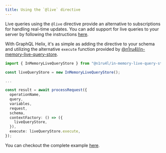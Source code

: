 ```yaml
---
title: Using the `@live` directive
---
```


Live queries using the `@live` directive provide an alternative to subscriptions for handling real-time updates. You can add support for live queries to your server by following the instructions [here](https://github.com/n1ru4l/graphql-live-queries).

With GraphQL Helix, it's as simple as adding the directive to your schema and utilizing the alternative `execute` function provided by [@n1ru4l/in-memory-live-query-store](https://github.com/n1ru4l/graphql-live-queries/tree/main/packages/in-memory-live-query-store).

```ts
import { InMemoryLiveQueryStore } from "@n1ru4l/in-memory-live-query-store";

const liveQueryStore = new InMemoryLiveQueryStore();

...

const result = await processRequest({
  operationName,
  query,
  variables,
  request,
  schema,
  contextFactory: () => ({
    liveQueryStore,
  }),
  execute: liveQueryStore.execute,
});
```

You can checkout the complete example [here](https://github.com/contrawork/graphql-helix/tree/master/examples/live-queries).
